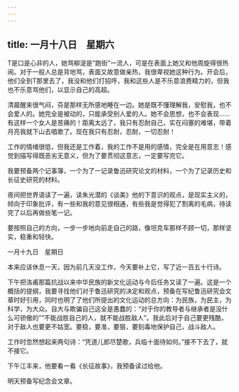 ```yaml
---
---
---
```

title: 一月十八日　星期六
---




T是口是心非的人，她骂柳湜是“跑街”一流人，可是在表面上她又和他周旋得很热闹。对于一般人总是背地骂，表面又故意做亲热，我很卑视她这种行为。开会后，他们全到T那里去了，我没和他们打招呼，我和这些人是不乐意浪费精力的，但我也不乐意骂他们，以显示自己的高超。

清晨醒来很气闷，芬是那样无所感地睡在一边。她是既不懂理解我，安慰我，也不会爱人的。她完全是被动的，只能承受别人爱的人。她不会思想，也不会表现……有这样一个女人是苦痛的！距离太远了，我只有忍耐自己，实在闷塞的难堪，带着月亮我就下山去唱歌了。现在我只有忍耐，忍耐，一切忍耐！

工作的情绪很低，但我还是工作着，我的工作不是用的感情，完全是在用意志！感觉到描写得既恶劣无意义，但为了要贯彻这意志，一定要写完它。

我要预备两个记事簿，一个为了一记录鲁迅研究论文的材料，一个为了记录历史和长征史研究的材料。

夜间把世界语读了一遍，读朱光潜的《谈美》他的下意识的观点，是现实主义的，倾向于印象批评，有一些和我的意见很相通，有些我是觉得犯了割离的毛病，待读完了以后再做些笔一记。

要按照自己的方向，一步一步地向前走自己的路，像坦克车那样不顾一切，那样坚实，稳重和轻快。





一月十九日　星期日


本来应该休息一天，因为前几天没工作，今天要补上它，写了近一百五十行诗。

下午把洛甫那篇抗战以来中华民族的新文化运动与今后任务又读了一遍。这是一个概括的提纲，我要寻找他们对于鲁迅研究的决定和观点，预备在写纪鲁迅研究会文章时好引用，同时也明了了他们所提出的文化运动的总方向：为民族，为民主，为科学，为大众。自大与欺骗自己这全是愚蠢的：“对于你的教导者与继承者是没什么可骄傲的”“不能战胜自己的人，就不能战胜敌人”。我此后对于自己要更残酷，对于敌人也要更不姑宽。要稳，要准，要狠，要刻毒地保护自己，战斗敌人。

工作时忽然想起来两句诗：“凭道儿郎尽楚歌，兵临十面待如何。”接不下去了，就不接它。

下午江丰来，他要看一看《长征故事》，我预备读过给他。

明天预备写纪念会文章。